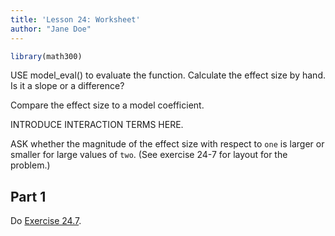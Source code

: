 ```yaml
---
title: 'Lesson 24: Worksheet'
author: "Jane Doe"
---
```


```r
library(math300)
```


USE model_eval() to evaluate the function. Calculate the effect size by hand. Is it a slope or a difference?

Compare the effect size to a model coefficient.


INTRODUCE INTERACTION TERMS HERE.

ASK whether the magnitude of the effect size with respect to `one` is larger or smaller for large values of `two`. (See exercise 24-7 for layout for the problem.)



## Part 1

Do [Exercise 24.7](https://dtkaplan.github.io/Lessons-in-statistical-thinking/Exercises/QR1.html). 
